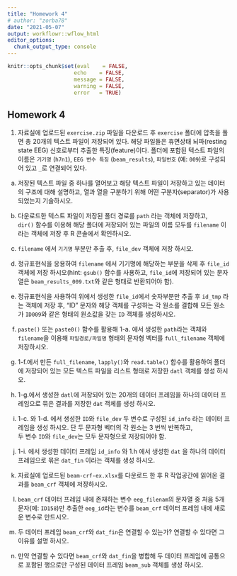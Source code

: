 ```yaml
---
title: "Homework 4"
# author: "zorba78"
date: "2021-05-07"
output: workflowr::wflow_html
editor_options:
  chunk_output_type: console
---
```



```r
knitr::opts_chunk$set(eval    = FALSE, 
                     echo    = FALSE, 
                     message = FALSE, 
                     warning = FALSE, 
                     error   = TRUE)
```



## Homework 4


1. 자료실에 업로드된 `exercise.zip` 파일을 다운로드 후 `exercise` 폴더에 압축을 
풀면 총 20개의 텍스트 파일이 저장되어 있다. 해당 파일들은 
휴면상태 뇌파(resting state EEG) 신호로부터 추출한 특징(feature)이다. 
폴더에 포함된 텍스트 파일의 이름은 `기기명` (`h7n1`), 
`EEG 변수 특징` (`beam_results`), `파일번호` (예: `009`)로 
구성되어 있고 `_`로 연결되어 있다. 


a. 저장된 텍스트 파일 중 하나를 열어보고 해당 텍스트 파일이 저장하고 있는 
데이터의 구조에 대해 설명하고, 열과 열을 구분하기 위해 어떤 구분자(separator)가 
사용되었는지 기술하시오. 



b. 다운로드한 텍스트 파일이 저장된 폴더 경로를 `path` 라는 객체에 저장하고,  
`dir()` 함수를 이용해 해당 폴더에 저장되어 있는 파일의 이름 모두를 `filename` 
이라는 객체에 저장 후 R 콘솔에서 확인하시오. 



c. `filename` 에서 `기기명` 부분만 추출 후, `file_dev` 객체에 저장 하시오. 



d. 정규표현식을 응용하여 `filename` 에서 기기명에 해당하는 부분을 삭제 후 
`file_id` 객체에 저장 하시오(hint: `gsub()` 함수를 사용하고, 
`file_id`에 저장되어 있는 문자열은 `beam_results_009.txt`와 같은 형태로 
반환되어야 함). 



e. 정규표현식을 사용하여 위에서 생성한 `file_id`에서 숫자부분만 추출 후 
`id_tmp` 라는 객체에 저장 후, "ID" 문자와 해당 객체를 구성하는 각 원소를 결합해 
모든 원소가 `ID009`와 같은 형태의 원소값을 갖는 `ID` 객체를 생성하시오. 



f. `paste()` 또는 `paste0()` 함수를 활용해 1-a. 에서 생성한 `path`라는 객체와 
`filename`을 이용해 `파일경로/파일명` 형태의 문자형 벡터를 `full_filename` 
객체에 저장하시오. 



g. 1-f.에서 만든 `full_filename`, `lapply()`와 `read.table()` 함수를 활용하여 
폴더에 저장되어 있는 모든 텍스트 파일을 리스트 형태로 저장한 `datl` 객체를 
생성 하시오.




h. 1-g.에서 생성한 `datl`에 저장되어 있는 20개의 데이터 프레임을 하나의 
데이터 프레임으로 묶은 결과를 저장한 `dat` 객체를 생성 하시오. 




i. 1-c. 와 1-d. 에서 생성한 `ID`와 `file_dev` 두 변수로 구성된  `id_info` 라는 
데이터 프레임을 생성 하시오. 단 두 문자형 벡터의 각 원소는 3 번씩 반복하고,  
두 변수 `ID`와 `file_dev`는 모두 문자형으로 저장되어야 함. 



j. 1-i. 에서 생성한 데이터 프레임 `id_info` 와 1.h 에서 생성한 `dat` 을 하나의 
데이터 프레임으로 묶은 `dat_fin` 이라는 객체를 생성 하시오. 



k. 자료실에 업로드된 `beam-crf-ex.xlsx`를 다운로드 한 후 
R 작업공간에 읽어온 결과를 `beam_crf` 객체에 저장하시오. 



l. `beam_crf` 데이터 프레임 내에 존재하는 변수 `eeg_filenam`의 문자열 중 처음 
5개 문자(예: `ID158`)만 추출한 `eeg_id`라는 변수를 `beam_crf` 데이터 프레임 
내에 새로운 변수로 만드시오. 




m. 두 데이터 프레임 `beam_crf`와 `dat_fin`은 연결할 수 있는가? 
연결할 수 있다면 그 이유를 설명 하시오. 



n. 만약 연결할 수 있다면 `beam_crf`와 `dat_fin`을 병합해 두 데이터 프레임에 
공통으로 포함된 행으로만 구성된 데이터 프레임 `beam_sub` 객체를 생성 하시오. 

















